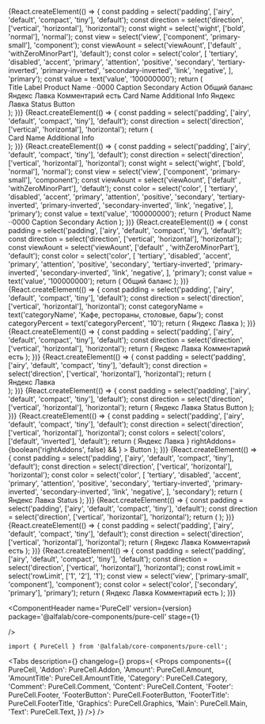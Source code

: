 



<Meta
    title='Компоненты/PureCell'
    component={PureCell}
/>


<!-- Canvas -->

<Story name='PureCell'>
    {React.createElement(() => {
    const padding = select('padding', ['airy', 'default', 'compact', 'tiny'], 'default');
    const direction = select('direction', ['vertical', 'horizontal'], 'horizontal');
        const wight = select('wight', ['bold', 'normal'], 'normal');
    const view = select('view', ['component', 'primary-small'], 'component');
    const viewAount = select('viewAount', ['default' , 'withZeroMinorPart'], 'default');
    const color = select('color', 
    [
    'tertiary',
    'disabled',
    'accent',
    'primary',
    'attention',
    'positive',
    'secondary',
    'tertiary-inverted',
    'primary-inverted',
    'secondary-inverted',
    'link',
    'negative',
    ], 'primary');
    const value = text('value', '100000000');
    return (
        <div style={{
                display: 'flex', justifyContent: 'space-around'
            }}>
        <div style={{
                display: 'flex', gap: '20px', flexWrap: 'nowrap', flexDirection: 'column'
            }}>
        <PureCell href={ text('href', '') } padding={ padding } direction={ direction }>
            <PureCell.Graphics>
                <StarMIcon />
            </PureCell.Graphics>
            <PureCell.Content>
                <PureCell.Main>
                    <PureCell.Text color="primary" view="component">
                        Title
                    </PureCell.Text>
                    <PureCell.Text color="secondary" view="primary-small">
                        Label
                    </PureCell.Text>
                </PureCell.Main>
            </PureCell.Content>
        </PureCell>
        <PureCell href={ text('href', '') } padding={ padding } direction={ direction }>
            <PureCell.Content>
            <PureCell.Main>
                <PureCell.Text color="secondary" view="primary-small">
                    Product Name ··0000
                </PureCell.Text>
                <PureCell.Amount 
                amount={ { view: viewAount, value: value, minorUnits: 100, currency: 'RUR' } } 
                wight={ wight } color={ color } view={ view }/>
            </PureCell.Main>
            <PureCell.Footer>
                <Typography.Text color="secondary" view="primary-small">
                    Caption Secondary
                </Typography.Text>
                <PureCell.FooterButton>Action</PureCell.FooterButton>
            </PureCell.Footer>
        </PureCell.Content>
        </PureCell>
        <PureCell href={ text('href', '') } padding={ padding } direction={ direction }>
            <PureCell.Content>
                <PureCell.Main>
                    <PureCell.Text color="secondary" view="primary-small">
                        Общий баланс
                    </PureCell.Text>
                    <PureCell.AmountTitle
                        amount={ { view: viewAount, value: value, minorUnits: 100, currency: 'RUR' } } 
                        color={ color }
                    />
                </PureCell.Main>
                <PureCell.Addon verticalAlign="center">
                    <ChevronForwardMIcon />
                </PureCell.Addon>
            </PureCell.Content>
        </PureCell>
        </div>
        <div style={{
                display: 'flex', gap: '20px', flexWrap: 'nowrap', flexDirection: 'column'
            }}>
        <PureCell href={ text('href', '') } padding={ padding } direction={ direction }>
            <PureCell.Content>
                <PureCell.Main>
                    <PureCell.Text color="primary" view="component" rowLimit={ 1 }>
                        Яндекс Лавка
                    </PureCell.Text>
                    <PureCell.Category
                        categoryName='Кафе, рестораны, столовые, бары'
                        categoryPercent={ 10 }
                    />
                </PureCell.Main>
                <PureCell.Footer>
                    <PureCell.Comment>Комментарий есть</PureCell.Comment>
                </PureCell.Footer>
            </PureCell.Content>
        </PureCell>
        <PureCell href={ text('href', '') } padding={ padding } direction={ direction }>
            <PureCell.Graphics>
                <Circle />
            </PureCell.Graphics>
            <PureCell.Content>
                <PureCell.Main>
                    <PureCell.Text color="primary" view="component">
                        Card Name
                    </PureCell.Text>
                    <PureCell.Text color="secondary" view="primary-small">
                        Additional Info
                    </PureCell.Text>
                </PureCell.Main>
                <PureCell.Addon verticalAlign="center">
                    <InformationCircleMIcon  style={{color: '#c5c5c7'}}/>
                </PureCell.Addon>
            </PureCell.Content>
        </PureCell>
        <PureCell href={ text('href', '') } padding={ padding } direction={ direction }>
            <PureCell.Graphics>
                <Circle/>
            </PureCell.Graphics>
            <PureCell.Content>
                <PureCell.Main>
                    <PureCell.Text color="primary" view="component" rowLimit={ 1 }>
                        Яндекс Лавка
                    </PureCell.Text>
                    <PureCell.Category
                        categoryName="Кафе, рестораны, столовые, бары"
                        categoryPercent={ 10 }
                    />
                </PureCell.Main>
                <PureCell.Footer>
                    <PureCell.FooterTitle>Status</PureCell.FooterTitle>
                    <PureCell.FooterButton>Button</PureCell.FooterButton>
                </PureCell.Footer>
            </PureCell.Content>
        </PureCell>
        </div>
        </div>
    );
    })}
</Story>

<Story name='PureCell.Addon'>
    {React.createElement(() => {
    const padding = select('padding', ['airy', 'default', 'compact', 'tiny'], 'default');
    const direction = select('direction', ['vertical', 'horizontal'], 'horizontal');
    return (
        <div style={{
                width: '400px',
            }}>
        <PureCell href={ text('href', '') } padding={ padding } direction={ direction }>
            <PureCell.Graphics>
                <Circle />
            </PureCell.Graphics>
            <PureCell.Content>
                        <PureCell.Main>
                            <PureCell.Text color="primary" view="component">
                                Card Name
                            </PureCell.Text>
                            <PureCell.Text color="secondary" view="primary-small">
                                Additional Info
                            </PureCell.Text>
                        </PureCell.Main>
                        <PureCell.Addon verticalAlign="center">
                            <InformationCircleMIcon  style={{color: '#c5c5c7'}}/>
                        </PureCell.Addon>
                    </PureCell.Content>
        </PureCell>
        </div>
    );
    })}
</Story>

<Story name='PureCell.Amount'>
    {React.createElement(() => {
    const padding = select('padding', ['airy', 'default', 'compact', 'tiny'], 'default');
    const direction = select('direction', ['vertical', 'horizontal'], 'horizontal');
    const wight = select('wight', ['bold', 'normal'], 'normal');
    const view = select('view', ['component', 'primary-small'], 'component');
    const viewAount = select('viewAount', ['default' , 'withZeroMinorPart'], 'default');
    const color = select('color', 
    [
    'tertiary',
    'disabled',
    'accent',
    'primary',
    'attention',
    'positive',
    'secondary',
    'tertiary-inverted',
    'primary-inverted',
    'secondary-inverted',
    'link',
    'negative',
    ], 'primary');
    const value = text('value', '100000000');
    return (
            <PureCell href={ text('href', '') } padding={ padding } direction={ direction }>
                 <PureCell.Content>
                    <PureCell.Main>
                        <PureCell.Text color="secondary" view="primary-small">
                            Product Name ··0000
                        </PureCell.Text>
                        <PureCell.Amount 
                        amount={ { view: viewAount, value: value, minorUnits: 100, currency: 'RUR' } } 
                        wight={ wight } color={ color } view={ view }/>
                    </PureCell.Main>
                    <PureCell.Footer>
                        <Typography.Text color="secondary" view="primary-small">
                            Caption Secondary
                        </Typography.Text>
                        <PureCell.FooterButton>Action</PureCell.FooterButton>
                    </PureCell.Footer>
                </PureCell.Content>
            </PureCell>
    );
    })}
</Story>

<Story name='PureCell.AmountTitle'>
    {React.createElement(() => {
    const padding = select('padding', ['airy', 'default', 'compact', 'tiny'], 'default');
    const direction = select('direction', ['vertical', 'horizontal'], 'horizontal');
    const viewAount = select('viewAount', ['default' , 'withZeroMinorPart'], 'default');
    const color = select('color', 
    [
    'tertiary',
    'disabled',
    'accent',
    'primary',
    'attention',
    'positive',
    'secondary',
    'tertiary-inverted',
    'primary-inverted',
    'secondary-inverted',
    'link',
    'negative',
    ], 'primary');
    const value = text('value', '100000000');
    return (
            <PureCell href={ text('href', '') } padding={ padding } direction={ direction }>
                <PureCell.Content>
                    <PureCell.Main>
                        <PureCell.Text color="secondary" view="primary-small">
                            Общий баланс
                        </PureCell.Text>
                        <PureCell.AmountTitle
                            amount={ { view: viewAount, value: value, minorUnits: 100, currency: 'RUR' } } 
                         color={ color }
                        />
                    </PureCell.Main>
                    <PureCell.Addon verticalAlign="center">
                        <ChevronForwardMIcon />
                    </PureCell.Addon>
                </PureCell.Content>
            </PureCell>
    );
    })}
</Story>

<Story name='PureCell.Category'>
    {React.createElement(() => {
    const padding = select('padding', ['airy', 'default', 'compact', 'tiny'], 'default');
    const direction = select('direction', ['vertical', 'horizontal'], 'horizontal');
    const categoryName = text('categoryName', 'Кафе, рестораны, столовые, бары');
    const categoryPercent = text('categoryPercent', '10');
    return (
            <PureCell href={ text('href', '') } padding={ padding } direction={ direction }>
                <PureCell.Graphics>
                    <Circle />
                </PureCell.Graphics>
                <PureCell.Content>
                    <PureCell.Main>
                        <PureCell.Text color="primary" view="component" rowLimit={ 1 }>
                            Яндекс Лавка
                        </PureCell.Text>
                        <PureCell.Category
                            categoryName={ categoryName }
                            categoryPercent={ categoryPercent }
                        />
                    </PureCell.Main>
                </PureCell.Content>
            </PureCell>
    );
    })}
</Story>

<Story name='PureCell.Comment'>
    {React.createElement(() => {
    const padding = select('padding', ['airy', 'default', 'compact', 'tiny'], 'default');
    const direction = select('direction', ['vertical', 'horizontal'], 'horizontal');
    return (
            <PureCell href={ text('href', '') } padding={ padding } direction={ direction }>
                <PureCell.Content>
                    <PureCell.Main>
                        <PureCell.Text color="primary" view="component" rowLimit={ 1 }>
                            Яндекс Лавка
                        </PureCell.Text>
                        <PureCell.Category
                            categoryName='Кафе, рестораны, столовые, бары'
                            categoryPercent={ 10 }
                        />
                    </PureCell.Main>
                    <PureCell.Footer>
                        <PureCell.Comment>Комментарий есть</PureCell.Comment>
                    </PureCell.Footer>
                </PureCell.Content>
            </PureCell>
    );
    })}
</Story>

<Story name='PureCell.Content'>
    {React.createElement(() => {
    const padding = select('padding', ['airy', 'default', 'compact', 'tiny'], 'default');
    const direction = select('direction', ['vertical', 'horizontal'], 'horizontal');
    return (
        <div style={{
                width: '400px',
            }}>
            <PureCell href={ text('href', '') } padding={ padding } direction={ direction }>
                <PureCell.Graphics>
                    <Circle  />
                </PureCell.Graphics>
                <PureCell.Content>
                    <PureCell.Main>
                        <PureCell.Text color="primary" view="component" rowLimit={ 1 }>
                            Яндекс Лавка
                        </PureCell.Text>
                        <PureCell.Category
                            categoryName="Кафе, рестораны, столовые, бары"
                            categoryPercent={ 10 }
                        />
                    </PureCell.Main>
                    <PureCell.Addon>
                        <InformationCircleMIcon/>
                    </PureCell.Addon>
                </PureCell.Content>
            </PureCell>
        </div>
    );
    })}
</Story>

<Story name='PureCell.Footer'>
    {React.createElement(() => {
    const padding = select('padding', ['airy', 'default', 'compact', 'tiny'], 'default');
    const direction = select('direction', ['vertical', 'horizontal'], 'horizontal');
    return (
            <PureCell href={ text('href', '') } padding={ padding } direction={ direction }>
                <PureCell.Graphics>
                    <Circle/>
                </PureCell.Graphics>
                <PureCell.Content>
                    <PureCell.Main>
                        <PureCell.Text color="primary" view="component" rowLimit={ 1 }>
                            Яндекс Лавка
                        </PureCell.Text>
                        <PureCell.Category
                            categoryName="Кафе, рестораны, столовые, бары"
                            categoryPercent={ 10 }
                        />
                    </PureCell.Main>
                    <PureCell.Footer>
                        <PureCell.FooterTitle>Status</PureCell.FooterTitle>
                        <PureCell.FooterButton>Button</PureCell.FooterButton>
                    </PureCell.Footer>
                </PureCell.Content>
            </PureCell>
    );
    })}
</Story>

<Story name='PureCell.FooterButton'>
    {React.createElement(() => {
    const padding = select('padding', ['airy', 'default', 'compact', 'tiny'], 'default');
    const direction = select('direction', ['vertical', 'horizontal'], 'horizontal');
    const colors = select('colors', ['default', 'inverted'], 'default');
    return (
            <PureCell href={ text('href', '') } padding={ padding } direction={ direction }>
                <PureCell.Content>
                    <PureCell.Main>
                        <PureCell.Text color="primary" view="component" rowLimit={ 1 }>
                            Яндекс Лавка
                        </PureCell.Text>
                        <PureCell.Category
                            categoryName="Кафе, рестораны, столовые, бары"
                            categoryPercent={ 10 }
                        />
                    </PureCell.Main>
                    <PureCell.Footer>
                        <PureCell.FooterButton
                            view={select('view', VIEWS, 'primary')}
                            colors={colors}
                            href={text('href', '')}
                            loading={boolean('loading')}
                            disabled={boolean('disabled', false)}
                            block={boolean('block', false)}
                            nowrap={boolean('nowrap', false)}
                            leftAddons={boolean('leftAddons', false) && <StarMIcon />}
                            rightAddons={boolean('rightAddons', false) && <StarMIcon />}
                    >
                    Button
                    </PureCell.FooterButton>
                    </PureCell.Footer>
                </PureCell.Content>
            </PureCell>
    );
    })}
</Story>

<Story name='PureCell.FooterTitle'>
    {React.createElement(() => {
    const padding = select('padding', ['airy', 'default', 'compact', 'tiny'], 'default');
    const direction = select('direction', ['vertical', 'horizontal'], 'horizontal');
        const color = select('color', 
    [
    'tertiary',
    'disabled',
    'accent',
    'primary',
    'attention',
    'positive',
    'secondary',
    'tertiary-inverted',
    'primary-inverted',
    'secondary-inverted',
    'link',
    'negative',
    ], 'secondary');
    return (
            <PureCell href={ text('href', '') } padding={ padding } direction={ direction }>
                <PureCell.Content>
                    <PureCell.Main>
                        <PureCell.Text color="primary" view="component" rowLimit={ 1 }>
                            Яндекс Лавка
                        </PureCell.Text>
                        <PureCell.Category
                            categoryName="Кафе, рестораны, столовые, бары"
                            categoryPercent={ 10 }
                        />
                    </PureCell.Main>
                    <PureCell.Footer>
                        <PureCell.FooterTitle color={ color }>Status</PureCell.FooterTitle>
                    </PureCell.Footer>
                </PureCell.Content>
            </PureCell>
    );
    })}
</Story>

<Story name='PureCell.Graphics'>
    {React.createElement(() => {
    const padding = select('padding', ['airy', 'default', 'compact', 'tiny'], 'default');
    const direction = select('direction', ['vertical', 'horizontal'], 'horizontal');
    return (
            <PureCell href={ text('href', '') } padding={ padding } direction={ direction }>
                <PureCell.Graphics>
                    <Circle/>
                </PureCell.Graphics>
            </PureCell>
    );
    })}
</Story>

<Story name='PureCell.Main'>
    {React.createElement(() => {
    const padding = select('padding', ['airy', 'default', 'compact', 'tiny'], 'default');
    const direction = select('direction', ['vertical', 'horizontal'], 'horizontal');
    return (
            <PureCell href={ text('href', '') } padding={ padding } direction={ direction }>
                <PureCell.Graphics>
                    <Circle  />
                </PureCell.Graphics>
                <PureCell.Content>
                    <PureCell.Main>
                        <PureCell.Text color="primary" view="component" rowLimit={ 1 }>
                            Яндекс Лавка
                        </PureCell.Text>
                        <PureCell.Category
                            categoryName="Кафе, рестораны, столовые, бары"
                            categoryPercent={ 10 }
                        />
                    </PureCell.Main>
                    <PureCell.Addon>
                    </PureCell.Addon>
                    <PureCell.Footer>
                        <PureCell.Comment>Комментарий есть</PureCell.Comment>
                    </PureCell.Footer>
                </PureCell.Content>
            </PureCell>
    );
    })}
</Story>

<Story name='PureCell.Text'>
    {React.createElement(() => {
    const padding = select('padding', ['airy', 'default', 'compact', 'tiny'], 'default');
    const direction = select('direction', ['vertical', 'horizontal'], 'horizontal');
    const rowLimit = select('rowLimit', ['1', '2'], '1');
    const view = select('view', ['primary-small', 'component'], 'component');
    const color = select('color', ['secondary', 'primary'], 'primary');
    return (
            <PureCell href={ text('href', '') } padding={ padding } direction={ direction }>
                <PureCell.Graphics>
                    <Circle />
                </PureCell.Graphics>
                <PureCell.Content>
                    <PureCell.Main>
                        <PureCell.Text color={ color } view={view} rowLimit={ rowLimit }>
                            Яндекс Лавка
                        </PureCell.Text>
                        <PureCell.Category
                            categoryName="Кафе, рестораны, столовые, бары"
                            categoryPercent={ 10 }
                        />
                    </PureCell.Main>
                    <PureCell.Footer>
                        <PureCell.Comment>Комментарий есть</PureCell.Comment>
                    </PureCell.Footer>
                </PureCell.Content>
            </PureCell>
    );
    })}
</Story>

<!-- Docs -->

<ComponentHeader
    name='PureCell'
    version={version}
    package='@alfalab/core-components/pure-cell'
    stage={1}
    
/>

```tsx
import { PureCell } from '@alfalab/core-components/pure-cell';
```

<Tabs
    description={<Description />}
    changelog={<Changelog />}
    props={
        <Props components={{
            PureCell,
            'Addon': PureCell.Addon,
            'Amount': PureCell.Amount,
            'AmountTitle': PureCell.AmountTitle,
            'Category': PureCell.Category,
            'Comment': PureCell.Comment,
            'Content': PureCell.Content,
            'Footer': PureCell.Footer,
            'FooterButton': PureCell.FooterButton,
            'FooterTitle': PureCell.FooterTitle,
            'Graphics': PureCell.Graphics,
            'Main': PureCell.Main,
            'Text': PureCell.Text,
        }} />}
/>